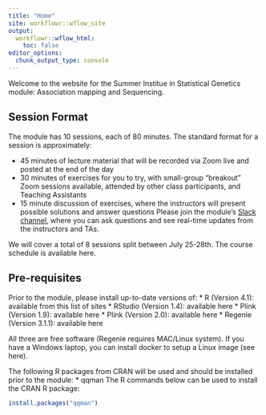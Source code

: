 ```yaml
---
title: "Home"
site: workflowr::wflow_site
output:
  workflowr::wflow_html:
    toc: false
editor_options:
  chunk_output_type: console
---
```


Welcome to the website for the Summer Institue in Statistical Genetics module: Association mapping and Sequencing.

## Session Format
The module has 10 sessions, each of 80 minutes. The standard format for a session is approximately:

* 45 minutes of lecture material that will be recorded via Zoom live and posted at the end of the day
* 30 minutes of exercises for you to try, with small-group "breakout" Zoom sessions available, attended by other class participants, and Teaching Assistants
* 15 minute discussion of exercises, where the instructors will present possible solutions and answer questions
Please join the module's [Slack channel](www.expage.com), where you can ask questions and see real-time updates from the instructors and TAs.

We will cover a total of 8 sessions split between July 25-28th. The course schedule is available here.

## Pre-requisites

Prior to the module, please install up-to-date versions of:
* R (Version 4.1): available from this list of sites
* RStudio (Version 1.4): available here
* Plink (Version 1.9): available here
* Plink (Version 2.0): available here
* Regenie (Version 3.1.1): available here

All three are free software (Regenie requires MAC/Linux system). If you have a Windows laptop, you can install docker to setup a Linux image (see here).

The following R packages from CRAN will be used and should be installed prior to the module:
* qqman
The R commands below can be used to install the CRAN R package:
```r
install.packages("qqman")
```


